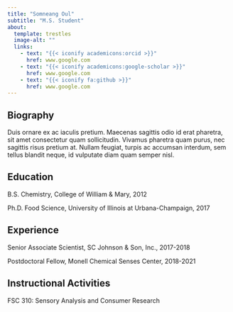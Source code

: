 ```yaml
---
title: "Somneang Oul"
subtitle: "M.S. Student"
about:
  template: trestles
  image-alt: ""
  links:
    - text: "{{< iconify academicons:orcid >}}"
      href: www.google.com
    - text: "{{< iconify academicons:google-scholar >}}"
      href: www.google.com
    - text: "{{< iconify fa:github >}}"
      href: www.google.com
---
```

## Biography

Duis ornare ex ac iaculis pretium. Maecenas sagittis odio id erat pharetra, sit amet consectetur quam sollicitudin. Vivamus pharetra quam purus, nec sagittis risus pretium at. Nullam feugiat, turpis ac accumsan interdum, sem tellus blandit neque, id vulputate diam quam semper nisl.

## Education

B.S. Chemistry, College of William & Mary, 2012

Ph.D. Food Science, University of Illinois at Urbana-Champaign, 2017

## Experience

Senior Associate Scientist, SC Johnson & Son, Inc., 2017-2018

Postdoctoral Fellow, Monell Chemical Senses Center, 2018-2021

## Instructional Activities

FSC 310: Sensory Analysis and Consumer Research